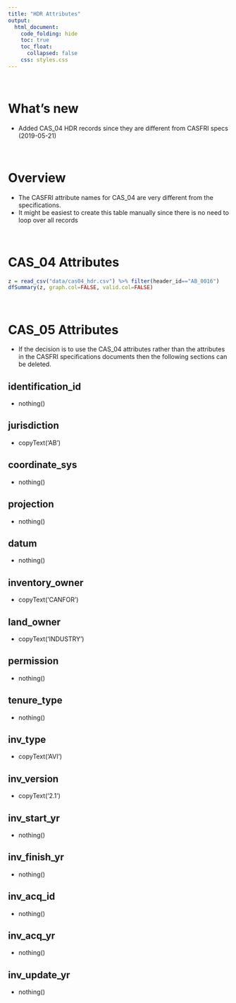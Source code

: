 ```yaml
---  
title: "HDR Attributes"
output:  
  html_document:  
    code_folding: hide
    toc: true
    toc_float:
      collapsed: false
    css: styles.css
---  
```


<br>

# What's new

  * Added CAS_04 HDR records since they are different from CASFRI specs (2019-05-21)

<br>

# Overview

  * The CASFRI attribute names for CAS_04 are very different from the specifications.
  * It might be easiest to create this table manually since there is no need to loop over all records

<br>

# CAS_04 Attributes

```r
z = read_csv("data/cas04_hdr.csv") %>% filter(header_id=="AB_0016")
dfSummary(z, graph.col=FALSE, valid.col=FALSE)
```

<br>

# CAS_05 Attributes

  * If the decision is to use the CAS_04 attributes rather than the attributes in the CASFRI specifications documents then the following sections can be deleted.

## identification_id {.tabset}

  * nothing()

## jurisdiction {.tabset}

  * copyText('AB')

## coordinate_sys {.tabset}

  * nothing()

## projection {.tabset}

  * nothing()

## datum {.tabset}

  * nothing()

## inventory_owner {.tabset}

  * copyText('CANFOR')

## land_owner {.tabset}

  * copyText('INDUSTRY')

## permission {.tabset}

  * nothing()

## tenure_type {.tabset}

  * nothing()

## inv_type {.tabset}

  * copyText('AVI')

## inv_version {.tabset}

  * copyText('2.1')

## inv_start_yr {.tabset}

  * nothing()

## inv_finish_yr {.tabset}

  * nothing()

## inv_acq_id {.tabset}

  * nothing()

## inv_acq_yr {.tabset}

  * nothing()

## inv_update_yr {.tabset}

  * nothing()
